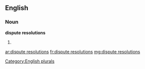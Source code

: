 ==English==

===Noun===
'''dispute resolutions'''

# {{plural of|[[dispute resolution]]}}

[[Category:English plurals]]

[[ar:dispute resolutions]]
[[fr:dispute resolutions]]
[[mg:dispute resolutions]]